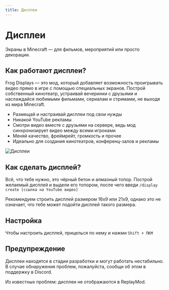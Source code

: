 ```yaml
---
title: Дисплеи
---
```


# Дисплеи

Экраны в Minecraft — для фильмов, мероприятий или просто декорации.

## Как работают дисплеи?

Frog Displays — это мод, который добавляет возможность проигрывать видео прямо в игре с помощью специальных экранов. Построй собственный кинотеатр, устраивай вечеринки с друзьями и наслаждайся любимыми фильмами, сериалам и стримами, не выходя из мира Minecraft.

- Размещай и настраивай дисплеи под свои нужды
- Никакой YouTube рекламы
- Смотри видео вместе с друзьями на сервере, ведь мод синхронизирует видео между всеми игроками
- Меняй качество, фреймрейт, громкость и прочее
- Идеально для создания кинотеатров, конференц-залов и рекламы

![Дисплеи](/assets/features/displays.png)

## Как сделать дисплей?

Всё, что тебе нужно, это чёрный бетон и алмазный топор. Построй желаемый дисплей и выдели его топором, после чего введи `/display create [ссылка на YouTube видео]`

Рекомендуем строить дисплей размером 16х9 или 21х9, однако это не означает, что тебе может подойти дисплей такого размера.

## Настройка

Чтобы настроить дисплей, прицелься по нему и нажми `Shift + ПКМ`

## Предупреждение

Дисплеи находятся в стадии разработки и могут работать нестабильно. В случае обнаружения проблем, пожалуйста, сообщи об этом в поддержку в Discord.

Из известных проблем: дисплеи не отображаются в ReplayMod.
